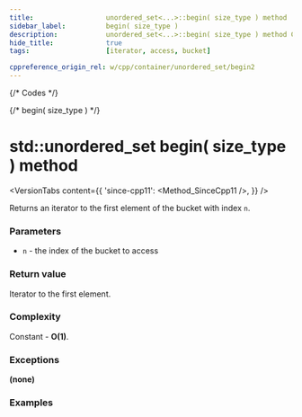 ```yaml
---
title:					unordered_set<...>::begin( size_type ) method
sidebar_label:			begin( size_type )
description:			unordered_set<...>::begin( size_type ) method C++ documentation
hide_title:				true
tags:					[iterator, access, bucket]

cppreference_origin_rel: w/cpp/container/unordered_set/begin2
---
```



{/* Codes */}

{/* begin( size_type ) */}

# std::unordered_set begin( size_type ) method

<VersionTabs content={{
    'since-cpp11': <Method_SinceCpp11 />,
    }} />

Returns an iterator to the first element of the bucket with index `n`.

### Parameters

 - `n` - the index of the bucket to access

### Return value

Iterator to the first element.

### Complexity

Constant - **O(1)**.

### Exceptions

**(none)**

### Examples

<ImproveSection />

